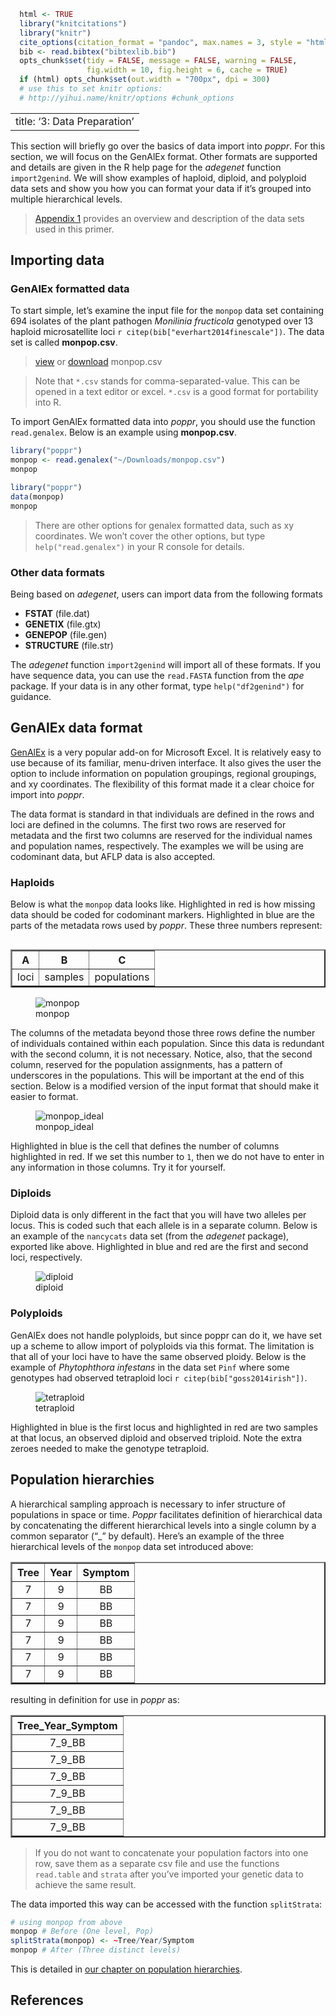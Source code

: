 ```r
  html <- TRUE
  library("knitcitations")
  library("knitr")
  cite_options(citation_format = "pandoc", max.names = 3, style = "html", hyperlink = "to.doc")
  bib <- read.bibtex("bibtexlib.bib")
  opts_chunk$set(tidy = FALSE, message = FALSE, warning = FALSE, 
                 fig.width = 10, fig.height = 6, cache = TRUE)
  if (html) opts_chunk$set(out.width = "700px", dpi = 300)
  # use this to set knitr options: 
  # http://yihui.name/knitr/options #chunk_options
```

---
title: '3: Data Preparation'
---

This section will briefly go over the basics of data import into *poppr*. For
this section, we will focus on the GenAlEx format. Other formats are supported
and details are given in the R help page for the *adegenet* function
`import2genind`. We will show examples of haploid, diploid, and polyploid data
sets and show you how you can format your data if it's grouped into multiple
hierarchical levels.

> [Appendix 1](Data_sets.html) provides an overview and description of the data sets used in this primer.

Importing data
------

### GenAlEx formatted data

To start simple, let's examine the input file for the `monpop` data set
containing 694 isolates of the plant pathogen *Monilinia fructicola* genotyped
over 13 haploid microsatellite loci `r citep(bib["everhart2014finescale"])`. The data set is
called **monpop.csv**.

><a class="btn btn-info btn-sm" target = "blank" href="https://github.com/grunwaldlab/Population_Genetics_in_R/blob/master/monpop.csv" role="button">view</a> 
or
<a class="btn btn-primary btn-sm" target = "blank" href="http://grunwaldlab.github.io/Population_Genetics_in_R/monpop.csv" role="button"> download</a> monpop.csv

> Note that `*.csv` stands for comma-separated-value. This can be opened in a text editor or excel. `*.csv` is a good format for portability into R.

To import GenAlEx formatted data into *poppr*, you should use the function
`read.genalex`. Below is an example using **monpop.csv**.

```r
library("poppr")
monpop <- read.genalex("~/Downloads/monpop.csv")
monpop
```

```r
library("poppr")
data(monpop)
monpop
```

> There are other options for genalex formatted data, such as xy coordinates. 
We won't cover the other options, but type `help("read.genalex")` in your R 
console for details.

### Other data formats

Being based on *adegenet*, users can import data from the following formats

- **FSTAT** (file.dat)
- **GENETIX** (file.gtx)
- **GENEPOP** (file.gen)
- **STRUCTURE** (file.str)

The *adegenet* function `import2genind` will import all of these formats. 
If you have sequence data, you can use the `read.FASTA` function from the *ape* 
package.
If your data is in any other format, type `help("df2genind")` for guidance.

GenAlEx data format
----

[GenAlEx](http://biology-assets.anu.edu.au/GenAlEx/Welcome.html) is a very popular add-on for Microsoft Excel. It is relatively easy to
use because of its familiar, menu-driven interface. It also gives the user the
option to include information on population groupings, regional groupings, and
xy coordinates. The flexibility of this format made it a clear choice for import
into *poppr*.

The data format is standard in that individuals are defined in the rows and loci
are defined in the columns. The first two rows are reserved for metadata and the
first two columns are reserved for the individual names and population names,
respectively. The examples we will be using are codominant data, but AFLP data
is also accepted.

### Haploids

Below is what the `monpop` data looks like. Highlighted in red is
how missing data should be coded for codominant markers. Highlighted in blue are
the parts of the metadata rows used by *poppr*. These three numbers represent:

<table align="left" cellpadding=20 border=2>
<thead>
<tr>
<th class="col-xs-3">A</th>
<th class="col-xs-3">B</th>
<th class="col-xs-3">C</th>
</tr>
</thead>
<tbody>
<tr>
<td class="text-center">loci</td>
<td class="text-center">samples</td>
<td class="text-center">populations</td>
</tr>
</tbody>
</table>

![monpop](images/monpop.png)

The columns of the metadata beyond those three rows define the number of
individuals contained within each population. Since this data is redundant with
the second column, it is not necessary. Notice, also, that the second column,
reserved for the population assignments, has a pattern of underscores in the
populations. This will be important at the end of this section. Below is a
modified version of the input format that should make it easier to format.

![monpop_ideal](images/monpop_ideal.png)

Highlighted in blue is the cell that defines the number of columns highlighted
in red. If we set this number to `1`, then we do not have to enter in any
information in those columns. Try it for yourself.

### Diploids

Diploid data is only different in the fact that you will have two alleles
per locus. This is coded such that each allele is in a separate
column. Below is an example of the `nancycats` data set (from the *adegenet*
package), exported like above. Highlighted in blue and red are the first and 
second loci, respectively.

![diploid](images/diploid.png)

### Polyploids

GenAlEx does not handle polyploids, but since poppr can do it, we have set up a
scheme to allow import of polyploids via this format. The limitation is that all
of your loci have to have the same observed ploidy. Below is the example of
*Phytophthora infestans* in the data set `Pinf` where some genotypes had
observed tetraploid loci `r citep(bib["goss2014irish"])`.

![tetraploid](images/tetraploid.png)

Highlighted in blue is the first locus and highlighted in red are two samples at
that locus, an observed diploid and observed triploid. Note the extra zeroes
needed to make the genotype tetraploid.


Population hierarchies
----

A hierarchical sampling approach is necessary to infer structure of populations
in space or time. *Poppr* facilitates definition of hierarchical data by
concatenating the different hierarchical levels into a single column by a common
separator ("\_" by default). Here's an example of the three hierarchical levels
of the `monpop` data set introduced above:


<table border=2 cellpadding=20 align=center>
<tr> <th class="col-xs3"> 
Tree
</th> <th class="col-xs3"> 
Year
</th> <th class="col-xs3"> 
Symptom
</th>  </tr>
  <tr> <td align="center"> 
7
</td> <td align="center"> 
9
</td> <td align="center"> 
BB
</td> </tr>
  <tr> <td align="center"> 
7
</td> <td align="center"> 
9
</td> <td align="center"> 
BB
</td> </tr>
  <tr> <td align="center"> 
7
</td> <td align="center"> 
9
</td> <td align="center"> 
BB
</td> </tr>
  <tr> <td align="center"> 
7
</td> <td align="center"> 
9
</td> <td align="center"> 
BB
</td> </tr>
  <tr> <td align="center"> 
7
</td> <td align="center"> 
9
</td> <td align="center"> 
BB
</td> </tr>
  <tr> <td align="center"> 
7
</td> <td align="center"> 
9
</td> <td align="center"> 
BB
</td> </tr>
</table>

resulting in definition for use in *poppr* as:

<!-- html table generated in R 3.1.2 by xtable 1.7-4 package -->
<!-- Fri Jan  9 20:12:57 2015 -->
<table border=2 cellpadding=20 align=center>
<tr> <th class="col-xs3"> 
Tree_Year_Symptom
</th>  </tr>
  <tr> <td align="center"> 
7_9_BB
</td> </tr>
  <tr> <td align="center"> 
7_9_BB
</td> </tr>
  <tr> <td align="center"> 
7_9_BB
</td> </tr>
  <tr> <td align="center"> 
7_9_BB
</td> </tr>
  <tr> <td align="center"> 
7_9_BB
</td> </tr>
  <tr> <td align="center"> 
7_9_BB
</td> </tr>
</table>



> If you do not want to concatenate your population factors into one row,
save them as a separate csv file and use the functions `read.table` and `strata`
after you've imported your genetic data to achieve the same result.

The data imported this way can be accessed with the function `splitStrata`:

```r
# using monpop from above
monpop # Before (One level, Pop)
splitStrata(monpop) <- ~Tree/Year/Symptom
monpop # After (Three distinct levels)
```

This is detailed in [our chapter on population hierarchies](Population_Hierarchies.html).

References
----------

<!------>